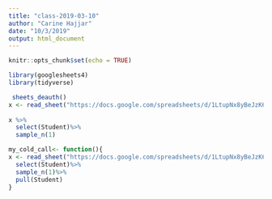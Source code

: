 ```yaml
---
title: "class-2019-03-10"
author: "Carine Hajjar"
date: "10/3/2019"
output: html_document
---
```


```r
knitr::opts_chunk$set(echo = TRUE)

library(googlesheets4)
library(tidyverse)
```

```r
 sheets_deauth()
x <- read_sheet("https://docs.google.com/spreadsheets/d/1LtupNx8yBeJzK6UyGkZ5u-aUAPzU90K9C4r2RTJwWqg/edit#gid=2132522624")
  
x %>%
  select(Student)%>%
  sample_n(1)

my_cold_call<- function(){
x <- read_sheet("https://docs.google.com/spreadsheets/d/1LtupNx8yBeJzK6UyGkZ5u-aUAPzU90K9C4r2RTJwWqg/edit#gid=2132522624") %>%
  select(Student)%>%
  sample_n(1)%>%
  pull(Student)
}
```

